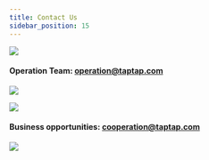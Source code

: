 ```yaml
---
title: Contact Us
sidebar_position: 15
---
```





![](https://img.tapimg.com/market/images/c53d78b9b120276b53f82aebb0d01537.png)   

#### Operation Team: operation@taptap.com

[![](https://img.tapimg.com/market/images/64a239022e3ee5ae7743aca0fe6386cf.png)](mailto:operation@taptap.com)  

![](https://img.tapimg.com/market/images/c53d78b9b120276b53f82aebb0d01537.png)   

#### Business opportunities:  cooperation@taptap.com

[![](https://img.tapimg.com/market/images/9d19089c894e49d13f3594e34735450a.png)](mailto:operation@taptap.com)  
